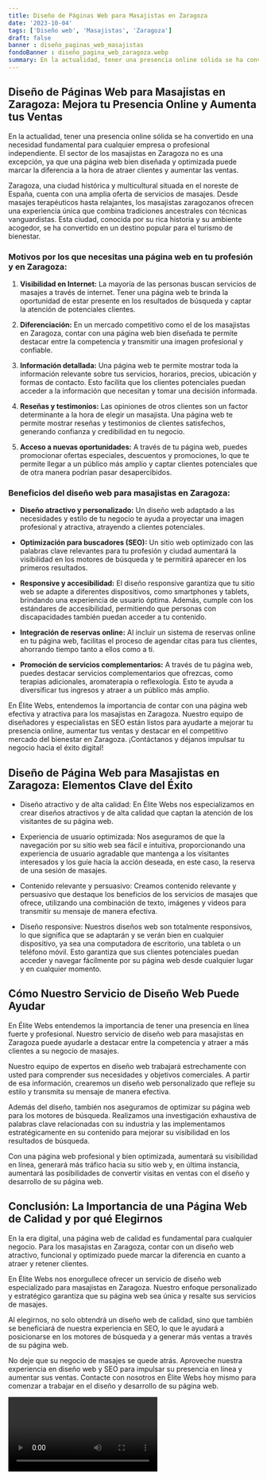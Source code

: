 ```yaml
---
title: Diseño de Páginas Web para Masajistas en Zaragoza
date: '2023-10-04'
tags: ['Diseño web', 'Masajistas', 'Zaragoza']
draft: false
banner : diseño_paginas_web_masajistas
fondoBanner : diseño_pagina_web_zaragoza.webp
summary: En la actualidad, tener una presencia online sólida se ha convertido en una necesidad fundamental para cualquier empresa o profesional independiente. El sector de los masajistas en Zaragoza no es una excepción, ya que una página web bien diseñada y optimizada puede marcar la diferencia a la hora de atraer clientes y aumentar las ventas.
---
```


## **Diseño de Páginas Web para Masajistas en Zaragoza: Mejora tu Presencia Online y Aumenta tus Ventas**

En la actualidad, tener una presencia online sólida se ha convertido en una necesidad fundamental para cualquier empresa o profesional independiente. El sector de los masajistas en Zaragoza no es una excepción, ya que una página web bien diseñada y optimizada puede marcar la diferencia a la hora de atraer clientes y aumentar las ventas.

Zaragoza, una ciudad histórica y multicultural situada en el noreste de España, cuenta con una amplia oferta de servicios de masajes. Desde masajes terapéuticos hasta relajantes, los masajistas zaragozanos ofrecen una experiencia única que combina tradiciones ancestrales con técnicas vanguardistas. Esta ciudad, conocida por su rica historia y su ambiente acogedor, se ha convertido en un destino popular para el turismo de bienestar.

### **Motivos por los que necesitas una página web en tu profesión y en Zaragoza:**

1. **Visibilidad en Internet:** La mayoría de las personas buscan servicios de masajes a través de internet. Tener una página web te brinda la oportunidad de estar presente en los resultados de búsqueda y captar la atención de potenciales clientes.

2. **Diferenciación:** En un mercado competitivo como el de los masajistas en Zaragoza, contar con una página web bien diseñada te permite destacar entre la competencia y transmitir una imagen profesional y confiable.

3. **Información detallada:** Una página web te permite mostrar toda la información relevante sobre tus servicios, horarios, precios, ubicación y formas de contacto. Esto facilita que los clientes potenciales puedan acceder a la información que necesitan y tomar una decisión informada.

4. **Reseñas y testimonios:** Las opiniones de otros clientes son un factor determinante a la hora de elegir un masajista. Una página web te permite mostrar reseñas y testimonios de clientes satisfechos, generando confianza y credibilidad en tu negocio.

5. **Acceso a nuevas oportunidades:** A través de tu página web, puedes promocionar ofertas especiales, descuentos y promociones, lo que te permite llegar a un público más amplio y captar clientes potenciales que de otra manera podrían pasar desapercibidos.

### **Beneficios del diseño web para masajistas en Zaragoza:**

- **Diseño atractivo y personalizado:** Un diseño web adaptado a las necesidades y estilo de tu negocio te ayuda a proyectar una imagen profesional y atractiva, atrayendo a clientes potenciales.

- **Optimización para buscadores (SEO):** Un sitio web optimizado con las palabras clave relevantes para tu profesión y ciudad aumentará la visibilidad en los motores de búsqueda y te permitirá aparecer en los primeros resultados.

- **Responsive y accesibilidad:** El diseño responsive garantiza que tu sitio web se adapte a diferentes dispositivos, como smartphones y tablets, brindando una experiencia de usuario óptima. Además, cumple con los estándares de accesibilidad, permitiendo que personas con discapacidades también puedan acceder a tu contenido.

- **Integración de reservas online:** Al incluir un sistema de reservas online en tu página web, facilitas el proceso de agendar citas para tus clientes, ahorrando tiempo tanto a ellos como a ti.

- **Promoción de servicios complementarios:** A través de tu página web, puedes destacar servicios complementarios que ofrezcas, como terapias adicionales, aromaterapia o reflexología. Esto te ayuda a diversificar tus ingresos y atraer a un público más amplio.

En Élite Webs, entendemos la importancia de contar con una página web efectiva y atractiva para los masajistas en Zaragoza. Nuestro equipo de diseñadores y especialistas en SEO están listos para ayudarte a mejorar tu presencia online, aumentar tus ventas y destacar en el competitivo mercado del bienestar en Zaragoza. ¡Contáctanos y déjanos impulsar tu negocio hacia el éxito digital!

<GifSeo />

<Cta />

## Diseño de Página Web para Masajistas en Zaragoza: Elementos Clave del Éxito

- Diseño atractivo y de alta calidad: En Élite Webs nos especializamos en crear diseños atractivos y de alta calidad que captan la atención de los visitantes de su página web.

- Experiencia de usuario optimizada: Nos aseguramos de que la navegación por su sitio web sea fácil e intuitiva, proporcionando una experiencia de usuario agradable que mantenga a los visitantes interesados ​​y los guíe hacia la acción deseada, en este caso, la reserva de una sesión de masajes.

- Contenido relevante y persuasivo: Creamos contenido relevante y persuasivo que destaque los beneficios de los servicios de masajes que ofrece, utilizando una combinación de texto, imágenes y videos para transmitir su mensaje de manera efectiva.

- Diseño responsive: Nuestros diseños web son totalmente responsivos, lo que significa que se adaptarán y se verán bien en cualquier dispositivo, ya sea una computadora de escritorio, una tableta o un teléfono móvil. Esto garantiza que sus clientes potenciales puedan acceder y navegar fácilmente por su página web desde cualquier lugar y en cualquier momento.

## Cómo Nuestro Servicio de Diseño Web Puede Ayudar

En Élite Webs entendemos la importancia de tener una presencia en línea fuerte y profesional. Nuestro servicio de diseño web para masajistas en Zaragoza puede ayudarle a destacar entre la competencia y atraer a más clientes a su negocio de masajes.

Nuestro equipo de expertos en diseño web trabajará estrechamente con usted para comprender sus necesidades y objetivos comerciales. A partir de esa información, crearemos un diseño web personalizado que refleje su estilo y transmita su mensaje de manera efectiva.

Además del diseño, también nos aseguramos de optimizar su página web para los motores de búsqueda. Realizamos una investigación exhaustiva de palabras clave relacionadas con su industria y las implementamos estratégicamente en su contenido para mejorar su visibilidad en los resultados de búsqueda.

Con una página web profesional y bien optimizada, aumentará su visibilidad en línea, generará más tráfico hacia su sitio web y, en última instancia, aumentará las posibilidades de convertir visitas en ventas con el diseño y desarrollo de su página web.

## Conclusión: La Importancia de una Página Web de Calidad y por qué Elegirnos

En la era digital, una página web de calidad es fundamental para cualquier negocio. Para los masajistas en Zaragoza, contar con un diseño web atractivo, funcional y optimizado puede marcar la diferencia en cuanto a atraer y retener clientes.

En Élite Webs nos enorgullece ofrecer un servicio de diseño web especializado para masajistas en Zaragoza. Nuestro enfoque personalizado y estratégico garantiza que su página web sea única y resalte sus servicios de masajes.

Al elegirnos, no solo obtendrá un diseño web de calidad, sino que también se beneficiará de nuestra experiencia en SEO, lo que le ayudará a posicionarse en los motores de búsqueda y a generar más ventas a través de su página web.

No deje que su negocio de masajes se quede atrás. Aproveche nuestra experiencia en diseño web y SEO para impulsar su presencia en línea y aumentar sus ventas. Contacte con nosotros en Élite Webs hoy mismo para comenzar a trabajar en el diseño y desarrollo de su página web.

<Video />

<CtaBot job='Masajistas' city='Zaragoza'/>

<Gmaps query='Zaragoza+españa+maps' />